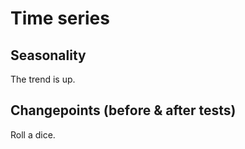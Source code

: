 # Time series

## Seasonality

The trend is up.  


## Changepoints (before & after tests)  

Roll a dice.    

